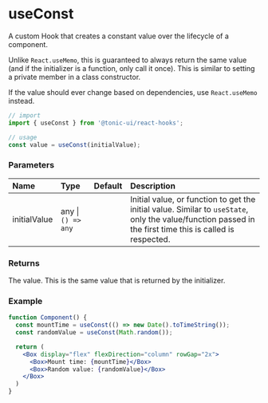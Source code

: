 # useConst

A custom Hook that creates a constant value over the lifecycle of a component.

Unlike `React.useMemo`, this is guaranteed to always return the same value (and if the initializer is a function, only call it once). This is similar to setting a private member in a class constructor.

If the value should ever change based on dependencies, use `React.useMemo` instead.

```js
// import
import { useConst } from '@tonic-ui/react-hooks';

// usage
const value = useConst(initialValue);
```

### Parameters

| Name | Type | Default | Description |
| :--- | :--- | :------ | :---------- |
| initialValue | any \| `() => any` | | Initial value, or function to get the initial value. Similar to `useState`, only the value/function passed in the first time this is called is respected. |

### Returns

The value. This is the same value that is returned by the initializer.

### Example

```jsx
function Component() {
  const mountTime = useConst(() => new Date().toTimeString());
  const randomValue = useConst(Math.random());

  return (
    <Box display="flex" flexDirection="column" rowGap="2x">
      <Box>Mount time: {mountTime}</Box>
      <Box>Random value: {randomValue}</Box>
    </Box>
  )
}
```
